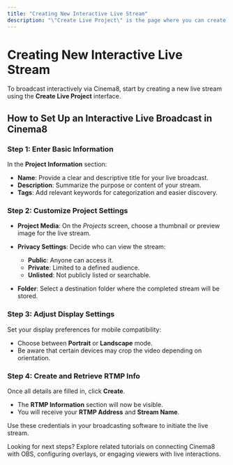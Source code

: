 ```yaml
---
title: "Creating New Interactive Live Stream"
description: "\"Create Live Project\" is the page where you can create a new live stream."
---
```



# Creating New Interactive Live Stream

<Callout type="important">
To broadcast interactively via Cinema8, start by creating a new live stream using the <strong>Create Live Project</strong> interface.
</Callout>

## How to Set Up an Interactive Live Broadcast in Cinema8

<Steps>

### Step 1: Enter Basic Information

In the <strong>Project Information</strong> section:

- <strong>Name</strong>: Provide a clear and descriptive title for your live broadcast.
- <strong>Description</strong>: Summarize the purpose or content of your stream.
- <strong>Tags</strong>: Add relevant keywords for categorization and easier discovery.

### Step 2: Customize Project Settings

- <strong>Project Media</strong>: On the <em>Projects</em> screen, choose a thumbnail or preview image for the live stream.
- <strong>Privacy Settings</strong>: Decide who can view the stream:
  - <strong>Public</strong>: Anyone can access it.
  - <strong>Private</strong>: Limited to a defined audience.
  - <strong>Unlisted</strong>: Not publicly listed or searchable.

- <strong>Folder</strong>: Select a destination folder where the completed stream will be stored.

### Step 3: Adjust Display Settings

Set your display preferences for mobile compatibility:

- Choose between <strong>Portrait</strong> or <strong>Landscape</strong> mode.
- Be aware that certain devices may crop the video depending on orientation.

### Step 4: Create and Retrieve RTMP Info

Once all details are filled in, click <strong>Create</strong>.

- The <strong>RTMP Information</strong> section will now be visible.
- You will receive your <strong>RTMP Address</strong> and <strong>Stream Name</strong>.

Use these credentials in your broadcasting software to initiate the live stream.

</Steps>

<Callout type="info">
Looking for next steps? Explore related tutorials on connecting Cinema8 with OBS, configuring overlays, or engaging viewers with live interactions.
</Callout>
 